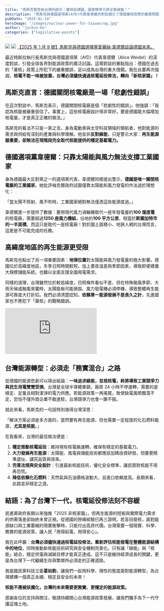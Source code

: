 ```yaml
---
title: "馬斯克警告給台灣的啟示：棄核如德國，國家競爭力將全面崩盤！"
description: "馬斯克與德國選項黨(AfD)代表韋德爾的對談揭示了德國棄核政策的嚴重問題，台灣必須從中借鏡。文章分析了德國的能源轉型困境，探討了核電在能源結構中的重要性，並呼籲台灣應儘快通過核電延役修法，發展新核技術。"
pubDate: "2025-01-14"
heroImage: "/images/nuclear-power-for-taiwan/og.jpg"
author: "juchun-ko"
categories: ["legislative-points"]
---
```


![](/images/nuclear-power-for-taiwan/e1.jpg)
![](/images/nuclear-power-for-taiwan/e2.jpg)
[【2025 年 1 月 9 號】馬斯克與德國選擇黨愛麗絲·韋德爾談論德國未來。](https://www.youtube.com/watch?v=cvqmBEQO-_E)

最近特斯拉執行長馬斯克與德國選項黨（AfD）代表韋德爾（Alice Weidel）的深度對談，引發全球各界對能源政策的廣泛討論。這場對談的重點指出：德國在過去的「棄核」政策上所犯下的嚴重錯誤，足以成為台灣的重大借鏡。我在此要再次強調，**核電不能一味被放棄，台灣必須儘快通過核電延役修法，轉向「新核家園」！**

## 馬斯克直言：德國關閉核電廠是一場「悲劇性錯誤」

在這次對談中，馬斯克表示，德國關閉核電廠是個「悲劇性的錯誤」。他強調：「我認為核能被嚴重低估了。事實上，這些核電廠設計得非常好。要是德國能大幅增加核電量，才是真正正確的做法。」

馬斯克的看法不只是一家之言。身為電動車與太空科技領域的領航者，他對能源的需求與供給有深刻的產業與科學理解。他並非**反對綠能**，只是警示大家：**再生能源雖重要，卻無法在現階段完全取代核能提供的穩定基載電力。**

## 德國選項黨韋德爾：只靠太陽能與風力無法支撐工業國家

身為德國最大反對黨之一的選項黨代表，韋德爾同樣提出警示，**德國是唯一關閉核電廠的工業國家**。她批評梅克爾政府試圖僅靠太陽能和風力發電的作法過於理想化：

「當太陽不照射、風不吹時，工業國家絕對無法僅憑這些能源度過。」

韋德爾進一步提供了數據：要用現代風力渦輪機取代一座年發電量約**100 億度電**的核電廠，需要超過**1250 座風力機組**，佔地約**100 平方公里**，相當於**斯圖加特市的一半面積**。而這只是取代一座核電廠！對於國土面積小、地狹人稠的台灣而言，這更是不可能完成的任務。

## 高緯度地區的再生能源更受限

馬斯克也點出了另一項重要因素：**地理位置**對太陽能與風力發電量的極大影響。德國位於高緯度地區，冬季日照時間較短，加上晝夜溫差與季節因素，導致即便建置大規模儲能系統，也難以全面支撐全國用電需求。

同樣的道理，台灣雖然位於較低緯度，日照條件看似不差，但在特殊颱風季節、大雨天候或颱風來襲時，太陽能板可能損毀、風力發電機必須停機，導致整體再生能源可靠度大打折扣。我們必須清楚認知，**依賴單一能源發展不是長久之計**，先進國家也不應犯下「棄核」的戰略錯誤。

<iframe
  className="aspect-video w-full max-w-full"
  src="https://www.youtube-nocookie.com/embed/cvqmBEQO-_E"
  title="YouTube video player"
  frameborder="0"
  allow="accelerometer; autoplay; clipboard-write; encrypted-media; gyroscope; picture-in-picture; web-share"
  referrerpolicy="strict-origin-when-cross-origin"
  allowfullscreen
></iframe>

## 台灣能源轉型：必須走「務實混合」之路

從德國的能源悲劇可以得出結論：**一味追求綠能，忽視核電，終將導致工業競爭力與民生用電雙雙受損**。台灣是全球半導體重鎮，廠房 24 小時不停運轉，需要的是穩定、足量且相對潔淨的電力供應。若能源政策一再搖擺，致使缺電風險飄蕩不定，恐怕不僅外商企業不敢進駐，台灣競爭力也會一蹶不振。

就此來看，馬斯克的一句話特別值得台灣深思：

「解決方案必須是多方面的，當然要有再生能源，但也需要一定程度的化石燃料能源，**尤其是核能**。」

在我看來，台灣的最佳做法便是：

1. **穩定推動核電延役**：維持現有核電廠運轉，確保有穩定的基載電力。
2. **大力發展再生能源**：太陽能、風電與儲能技術都應該加碼投資研發，但要更精準選址、講究品質與效率。
3. **完善法規與安全設計**：引進最新核能技術，優化安全標準，讓民眾對核能不用再恐慌。
4. **降低依賴化石燃料**：天然氣與石油價格波動大，且進口依賴度高。長期來看，此路並非穩定之道。

## 結語：為了台灣下一代，核電延役修法刻不容緩

民進黨政府長期以來強推「2025 非核家園」，但再生能源的短板與實際電力需求的供需落差卻始終未曾正視。從德國的慘痛經驗已再三證明，若盲目廢核，面對能源缺口與工業萎縮的現實衝擊時，只能付出高昂代價。台灣需要一個現實、科學、務實的能源政策，讓人民「用得起電，用得安心」。

我在此呼籲：**台灣必須儘快通過核電延役修法，重新評估核能發電在整體能源結構中的地位**，同時推動新核能技術研究與安全機制完善化。只有讓「綠能」與「核能」結合，穩定供電與減碳目標才能真正達成。這不只是維持經濟成長的關鍵，更是為台灣下一代繼續生存與繁榮所必須走的正確道路。

我是國民黨科技立委**葛如鈞**，讓我們一起用科學、理性的態度面對能源轉型，為台灣建構一個真正永續、穩定且安全的未來！

**核能不應被妖魔化，台灣的未來需要更務實、更穩定的能源政策。**

感謝各位的支持與關注，敬請持續關心台灣能源政策發展，讓我們攜手為下一代守護這塊土地。
